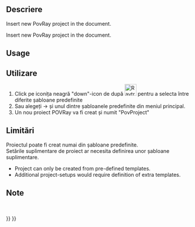 <languages/>

{{Docnav
|
|[[Raytracing_Lux|New LuxRender project]]
|[[Raytracing_Workbench|Raytracing]]
|IconL=
|IconR=Raytracing_Lux.svg
|IconC=Workbench_Raytracing.svg
}}

<div class="mw-translate-fuzzy">
{{GuiCommand/ro|Name=Raytracing New|Name/ro=Raytracing New|MenuLocation=Raytracing → New‏‎||Workbenches=[[Raytracing Workbench/ro|Raytracing]]|Shortcut=|SeeAlso=}}
</div>

<span id="Description"></span>
<div class="mw-translate-fuzzy">
==Descriere==
Insert new PovRay project in the document.
</div>

Insert new PovRay project in the document.

==Usage==

<div class="mw-translate-fuzzy">
==Utilizare==
#Click pe iconița neagră "down"-icon de după [[Image:Raytracing_New.png|32px]] pentru a selecta între diferite șabloane predefinite
#Sau alegeți {{KEY| Raytracing}}  →  {{KEY| New Pov-Ray project}} și unul dintre șabloanele predefinite din meniul principal.
#Un nou proiect POVRay va fi creat și numit "PovProject"
</div>

<span id="Limitations"></span>
<div class="mw-translate-fuzzy">
==Limitări==
Proiectul poate fi creat numai din șabloane predefinite.
<br />
Setările suplimentare de proiect ar necesita definirea unor șabloane suplimentare.
</div>

* Project can only be created from pre-defined templates.
* Additional project-setups would require definition of extra templates.

<span id="Notes"></span>
<div class="mw-translate-fuzzy">
==Note==
<br />
</div>


{{Docnav
|
|[[Raytracing_Lux|New LuxRender project]]
|[[Raytracing_Workbench|Raytracing]]
|IconL=
|IconR=Raytracing_Lux.svg
|IconC=Workbench_Raytracing.svg
}}

{{Raytracing_Tools_navi{{#translation:}}}}
{{Userdocnavi{{#translation:}}}}